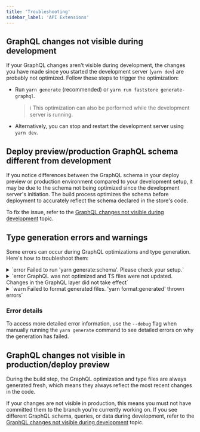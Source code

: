 ```yaml
---
title: 'Troubleshooting'
sidebar_label: 'API Extensions'
---
```


## GraphQL changes not visible during development

If your GraphQL changes aren't visible during development, the changes you have made since you started the development server (`yarn dev`) are probably not optimized. 
Follow these steps to trigger the optimization:

- Run `yarn generate` (recommended) or `yarn run faststore generate-graphql`.

    > ℹ️ This optimization can also be performed while the development server is running.

- Alternatively, you can stop and restart the development server using `yarn dev`.

## Deploy preview/production GraphQL schema different from development

If you notice differences between the GraphQL schema in your deploy preview or production environment compared to your development setup, it may be due to the schema not being optimized since the development server's initiation. 
The build process optimizes the schema before deployment to accurately reflect the schema declared in the store's code.

To fix the issue, refer to the [GraphQL changes not visible during development](https://developers.vtex.com/docs/api-extension/troubleshooting#graphql-changes-not-visible-during-development) topic.

## Type generation errors and warnings

Some errors can occur during GraphQL optimizations and type generation. Here's how to troubleshoot them:

<details>
<summary>`error Failed to run 'yarn generate:schema'. Please check your setup.`</summary>

**- Possible cause:** Malformed files in your GraphQL Schema Extensions definitions.

**- Solution:** Check the graphql files inside the `src/graphql/(vtex or thirdParty)/typeDefs` folders for syntax or definition errors.
</details>

<details>
<summary>`error GraphQL was not optimized and TS files were not updated. Changes in the GraphQL layer did not take effect`</summary>

**- Possible Cause:** Malformed files or GraphQL types within your GraphQL layer, including errors in GraphQL Schema Extensions, declared queries, and fragments.

**- Solution:** Check the graphql files inside the `src/graphql/(vtex or thirdParty)/typeDefs` folders and component (.ts, tsx) files declaring queries and fragments in your project for syntax or definition errors.
</details>

<details>
<summary>`warn  Failed to format generated files. 'yarn format:generated' thrown errors`</summary>

After generating GraphQL Optimization and types files, they are formatted for readability. This step is recommended but not mandatory. If it fails, your changes to the GraphQL layer will still be visible. Therefore, it is a warning, not an error.
</details>

### Error details

To access more detailed error information, use the `--debug` flag when manually running the `yarn generate` command to see detailed errors on why the generation has failed.

## GraphQL changes not visible in production/deploy preview

During the build step, the GraphQL optimization and type files are always generated fresh, which means they always reflect the most recent changes in the code.

If your changes are not visible in production, this means you must not have committed them to the branch you're currently working on. If you see different GraphQL schema, queries, or data during development, refer to the [GraphQL changes not visible during development](https://developers.vtex.com/docs/api-extension/troubleshooting#graphql-changes-not-visible-during-development) topic.
